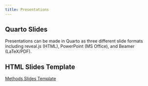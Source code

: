 ```yaml
---
title: Presentations
---
```


## Quarto Slides

Presentations can be made in Quarto as three different slide formats including reveal.js (HTML), PowerPoint (MS Office), and Beamer (LaTeX/PDF).

## HTML Slides Template

[Methods Slides Template](slides/methodsSlidesTemplate.qmd)
